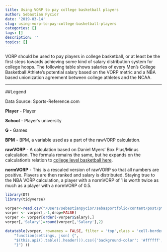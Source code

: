 ```yaml
---
title: Using VORP to pay college basketball players
author: Sebastian Pycior
date: '2019-03-14'
slug: using-vorp-to-pay-college-basketball-players
categories: []
tags: []
description: ''
topics: []
---
```

VORP should be used to pay players in college basketball, or at least be the first steps towards achieving some kind of salary distribution system for college hoops. The following table shows salaries of every Men's College Basketball Athlete's potential salary based on the VORP metric and a NBA based unionization agreement between college athletes and the NCAA. 


***

##Legend

Data Source: Sports-Reference.com

**Player** - Player

**School** - Player's university

**G** - Games

**BPM** - BPM, a variable used as a part of the rawVORP calculation.

**rawVORP** - A calculation based on Daniel Myers' Box Plus/Minus calculation. The formula remains the same, but he expands on the calculation's relation to [college level basketball here](https://www.basketball-reference.com/about/bpm.html#vorp). 

**normVORP** - This is a rescaled version of rawVORP so that all numbers are positive. Players are then ranked and salary is distributed. Staying true to the NBA VORP calculation, a player with a normVORP of 1 is worth twice as much as a player with a normVORP of 0.5.



```r
library(DT)
library(tidyverse)

vorper<-read.csv("/Users/sebastianpycior/sebasportfolio/content/post/ptcombo_rev.csv")
vorper <- vorper[,-1,drop=FALSE]
vorper <- vorper[order(-vorper$Salary),] 
vorper[,'Salary']=round(vorper[,'Salary'],2)

```



```r
datatable(vorper, rownames = FALSE, filter = 'top',class = 'cell-border compact', options = list(pageLength = 5, autoWidth = TRUE, initComplete = JS(
    "function(settings, json) {",
    "$(this.api().table().header()).css({'background-color': '#ffffff', 'color':'#000' });",
    "}") ))
```

